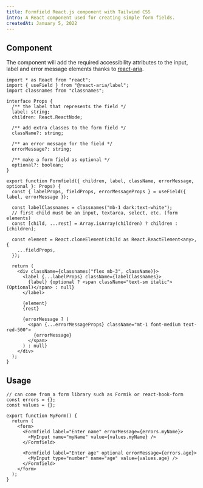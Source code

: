 ```yaml
---
title: Formfield React.js component with Tailwind CSS
intro: A React component used for creating simple form fields.
createdAt: January 5, 2022
---
```


## Component

The component will add the required accessibility attributes to the input, label and error message elements
thanks to [react-aria](https://react-spectrum.adobe.com/react-aria/index.html).

```tsx:components/Formfield.tsx
import * as React from "react";
import { useField } from "@react-aria/label";
import classnames from "classnames";

interface Props {
  /** the label that represents the field */
  label: string;
  children: React.ReactNode;

  /** add extra classes to the form field */
  className?: string;

  /** an error message for the field */
  errorMessage?: string;

  /** make a form field as optional */
  optional?: boolean;
}

export function Formfield({ children, label, className, errorMessage, optional }: Props) {
  const { labelProps, fieldProps, errorMessageProps } = useField({ label, errorMessage });

  const labelClassnames = classnames("mb-1 dark:text-white");
  // first child must be an input, textarea, select, etc. (form elements)
  const [child, ...rest] = Array.isArray(children) ? children : [children];

  const element = React.cloneElement(child as React.ReactElement<any>, {
    ...fieldProps,
  });

  return (
    <div className={classnames("flex mb-3", className)}>
      <label {...labelProps} className={labelClassnames}>
        {label} {optional ? <span className="text-sm italic">(Optional)</span> : null}
      </label>

      {element}
      {rest}

      {errorMessage ? (
        <span {...errorMessageProps} className="mt-1 font-medium text-red-500">
          {errorMessage}
        </span>
      ) : null}
    </div>
  );
}
```

## Usage

```tsx
// can come from a form library such as Formik or react-hook-form
const errors = {};
const values = {};

export function MyForm() {
  return (
    <form>
      <Formfield label="Enter name" errorMessage={errors.myName}>
        <MyInput name="myName" value={values.myName} />
      </Formfield>

      <Formfield label="Enter age" optional errorMessage={errors.age}>
        <MyInput type="number" name="age" value={values.age} />
      </Formfield>
    </form>
  );
}
```
